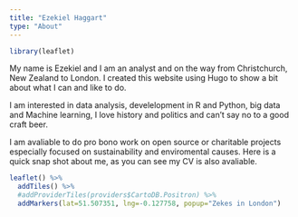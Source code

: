 ```yaml
---
title: "Ezekiel Haggart"
type: "About"
---
```



```r
library(leaflet)

```



My name is Ezekiel and I am an analyst and on the way from Christchurch, New Zealand to London. I created this website using Hugo to show a bit about what I can and like to do. 


I am interested in data analysis, develelopment in R and Python, big data and Machine learning, I love history and politics and can't say no to a good craft beer. 

I am avaliable to do pro bono work on open source or charitable projects especially focused on sustainability and enviromental causes. Here is a quick snap shot about me, as you can see my CV is also avaliable.  




```r

leaflet() %>%
  addTiles() %>%
  #addProviderTiles(providers$CartoDB.Positron) %>%
  addMarkers(lat=51.507351, lng=-0.127758, popup="Zekes in London") 


```
